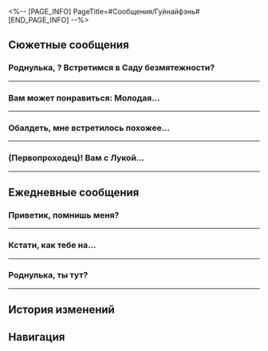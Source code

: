 <%-- [PAGE_INFO]
PageTitle=#Сообщения/Гуйнайфэнь#
[END_PAGE_INFO] --%>
{{Сообщение Инфобокс
|id          = 1210
|Изображение = Персонаж Гуйнайфэнь Иконка.png
|Тип         = Персонаж
|Отправитель = Гуйнайфэнь
|Описание    = Не создавай проблем, не бойся, не лезь на рожон
|Фракция     = Лофу Сяньчжоу
}}

==Сюжетные сообщения==
===Роднулька, {{MC|ж=занята|м=занят}}? Встретимся в Саду безмятежности?===
{{Сообщения
|условие_получения = 
|текст =
:'''Гуйнайфэнь:''' Роднулька, {{MC|ж=занята|м=занят}}? Встретимся в Саду безмятежности?
:{Выбор} Тебе уже лучше?
::'''(Первопроходец):''' Что там опять делать? Кстати, тебе уже лучше?
::'''Гуйнайфэнь:''' Ой, спасибо за заботу, роднулька! Работяге вроде меня без крепкого здоровья никак...
::'''Гуйнайфэнь:''' Меня осмотрели целители из Комиссии по алхимии. Я в полном порядке, не считая лёгкого испуга и парочки синяков!
:{Выбор} Это точно ты?
::'''(Первопроходец):''' Разве Гуйнайфэнь сейчас не полагается быть в лечебнице? Гадкий хелиоби! Даже не думай, что сможешь одурачить меня снова!
::'''Гуйнайфэнь:''' Да брось, доверять людям нужно.
::'''Гуйнайфэнь:''' Меня осмотрели целители из Комиссии по алхимии. Я в полном порядке, не считая лёгкого испуга и парочки синяков!
:{Выбор} Опять в Сад безмятежности?
::'''(Первопроходец):''' Тебе мало того кавардака, что ты устроила в Саду безмятежности?
::'''Гуйнайфэнь:''' И я дико извиняюсь за все причинённые неудобства.
::'''Гуйнайфэнь:''' Но мне вправду нужна твоя помощь.
:'''Гуйнайфэнь:''' Вообще-то, Ханья лично пригласила нас на встречу.
:'''Гуйнайфэнь:''' Просто приходи в Сад безмятежности, там и поговорим. Лень печатать.
;{Принятая миссия: Встреча в Саду безмятежности I}
}}
----

===Вам может понравиться: Молодая...===
{{Сообщения
|условие_получения = 
|текст =
:'''Гуйнайфэнь:''' Вам может понравиться:<br />Молодая девушка случайно забрела в опасный заброшенный сад, где на неё напали привидения! #привидения<br />В заброшенном саду скрываются привидения, повсюду полно опасностей! #привидения #жесть<br />Прямая трансляция: Сверхъестественные тайны! Две девочки случайно забрели в сад, где на них напали привидения! Одна побледнела, а другая потеряла сознание! Не подходит для просмотра лицам моложе 200 лет!<br />Комбо: Сверхъестественного становится всё больше, а в саду скрываются шокирующие тайны!
:'''Гуйнайфэнь:''' [[Файл:Сообщение Guinaifen Crepescule.png|256px]]
:'''Гуйнайфэнь:''' Если хотите узнать больше о привидениях Сяньчжоу, ставьте лайки и подписывайтесь на Гуйнайфэнь, чтобы получать больше интересного контента.
:{Выбор} Как мне посмотреть?
::'''(Первопроходец):''' Срочно! Где мне посмотреть?
:{Выбор} Что это? Ты кто?
::'''(Первопроходец):''' Почему мне постоянно отправляют странную рекламу?
:{Выбор} Привидений не существует.
::'''(Первопроходец):''' Очередной развод, где «привидениями» окажутся искажения магнитного поля или кто-нибудь переодетый.
::'''Гуйнайфэнь:''' Всё по-настоящему! Никакой это не развод!
:'''Гуйнайфэнь:''' Ха, кажется, тебе интересно.
:'''Гуйнайфэнь:''' Я ещё не отредактировала стрим, поэтому пока не могу прислать ссылку.
:'''Гуйнайфэнь:''' Если тебе правда интересно, найди меня.
:{Выбор} Очень интересно.
::'''(Первопроходец):''' Мне очень интересно. Никуда не уходи, я скоро буду.
::'''Гуйнайфэнь:''' Хорошо, поторопись. Я постараюсь удовлетворить твоё любопытство!
:{Выбор} Совсем не интересно.
::'''(Первопроходец):''' Вообще-то, мне не очень интересно.
::'''Гуйнайфэнь:''' Точно?
::'''Гуйнайфэнь:''' Подумай хорошенько и ответь ещё раз~ Только ты {{MC|ж=ответила|м=ответил}} на мою рассылку...
::'''Гуйнайфэнь:''' Хочешь, покажу тебе свой стрим с привидениями до монтажа?
:{Выбор} Это новый развод?
::'''(Первопроходец):''' Ха, да это очередной развод.
::'''(Первопроходец):''' Похоже, ты скажешь всё, что угодно, лишь бы одурачить. Хочешь получить деньги или бесплатную рабочую силу?
::'''Гуйнайфэнь:''' Хочешь, покажу тебе свой стрим с привидениями до монтажа?
:'''Гуйнайфэнь:''' Я в Переулке ауруматонов. Если заметишь рыжую иноземку, то это я!
;{Принятая миссия: Прогулка по саду и прерванный сон}
}}
----

===Обалдеть, мне встретилось похожее...===
{{Сообщения
|условие_получения = 
|текст =
:{Выбор} (Отправить фото Гуйнайфэнь)
:'''(Первопроходец):''' Обалдеть, мне встретилось похожее на тебя маленькое создание.
:'''(Первопроходец):''' [[Файл:Сообщение Гуйнайфэнь 31.png|256px]]
:'''Гуйнайфэнь:''' И правда похоже!
:'''Гуйнайфэнь:''' Откуда у тебя такая милота?
:'''Гуйнайфэнь:''' Принеси её на Лофу, мы с Сушан вместе полюбуемся.
:'''Гуйнайфэнь:''' Ох, ну до чего же сладкий пирожочек! Так и хочется пожмакать!
:{Выбор} Спокойнее.
::'''(Первопроходец):''' ...
::'''(Первопроходец):''' Спокойнее, это не кошка. Вдруг она опасна.
:{Выбор} Она не хочет.
::'''(Первопроходец):''' Ну хватит уже. У неё есть сознание, и она никуда не хочет ехать, ей и на космической станции хорошо.
:'''Гуйнайфэнь:''' Если получится, то я сама приеду. Стрим сам себя не проведёт!
}}
----

===(Первопроходец)! Вам с Лукой...===
{{Сообщения
|условие_получения = 
|текст =
:'''Гуйнайфэнь:''' (Первопроходец)! Вам с Лукой следует быть начеку!
:{Выбор} В чём дело? Не пугай меня...
::'''(Первопроходец):''' В чём дело?
::'''Гуйнайфэнь:''' Я видела в сети кое-какие новости. Я обязана вам рассказать.
:{Выбор} Хочешь отомстить за Сушан?
::'''(Первопроходец):''' Малышка Гуй, так хочешь отомстить за свою Шаншан?
::'''Гуйнайфэнь:''' Я знаю, что Шаншан незаслуженно проиграла! Но... Я не готова участвовать в Церемонии боевых искусств...
::'''Гуйнайфэнь:''' Постой, мы отошли от темы. Я хочу вас предупредить.
:'''Гуйнайфэнь:''' В сети о Луке ходят гадкие сплетни и комментарии.
:'''Гуйнайфэнь:''' Пользователи утверждают, что он принял взятку у КММ и строит козни местным сяньчжоуским участникам!
:'''Гуйнайфэнь:''' Они заявляют, что вы оскорбляете честь народа Сяньчжоу, называют вас прихвостнями КММ... а некоторые даже грозятся нанять умельцев, которые вас проучат...
:'''Гуйнайфэнь:''' В общем, какие гадости только не пишут.
:{Выбор} Это же интернет.
::'''(Первопроходец):''' Ничего необычного. Мы даже не знаем, действительно ли это пишут настоящие пользователи.
::'''Гуйнайфэнь:''' Да, но всё же тебе следует напомнить Луке, чтобы он сохранял положительный настрой и не позволял сплетням сказываться на его успехе.
:{Выбор} Не верь им, верь мне.
::'''(Первопроходец):''' Мы не сможем переубедить других, но ты-то им не верь.
::'''Гуйнайфэнь:''' Конечно же, я им не верю! Чего я только не повидала в сети за всё время.
::'''Гуйнайфэнь:''' Я лишь надеюсь, что Лука сможет сохранить положительный настрой и не позволит слухам отразиться на своём успехе.
:'''Гуйнайфэнь:''' Это ведь он укреплял надежду Шаншан на победу, продолжая неустанно сражаться. Я надеюсь, что он сможет победить в турнире!
:{Выбор} Спасибо за поддержку!
:'''(Первопроходец):''' Я передам ему твои пожелания. До встречи.
}}
----

==Ежедневные сообщения==
===Приветик, помнишь меня?===
{{Сообщения
|условие_получения = 
|текст=
:'''Гуйнайфэнь:''' Приветик, помнишь меня?
:{Выбор} Конечно!
::'''(Первопроходец):''' Конечно! Малышка Гуй!
::'''Гуйнайфэнь:''' Ну вот, даже ты теперь меня так называешь.
:{Выбор} Кто ты?
::'''(Первопроходец):''' Прости, столько новых знакомств в последнее время... Кто ты?
::'''Гуйнайфэнь:''' А вот это сейчас обидно было! Я думала, что меня невозможно забыть...
::'''Гуйнайфэнь:''' «Эфирные войны»! Межзвёздный фестиваль-турнир! Гуйнайфэнь! Припоминаешь?
:{Выбор} Мне чай не нужен.
::'''(Первопроходец):''' Спасибо, но мне не нужен чай, и страховка не нужна, да и вообще всё у меня есть.
::'''Гуйнайфэнь:''' Ох
::'''Гуйнайфэнь:''' Ты вообще о чём?..
::'''Гуйнайфэнь:''' «Эфирные войны»! Межзвёздный фестиваль-турнир! Гуйнайфэнь! Припоминаешь?
:'''Гуйнайфэнь:''' Друзья познаются в сражении. Так что мы теперь друзья.
:'''Гуйнайфэнь:''' Забыла спросить, а ты откуда вообще?
:{Выбор} Я с экспресса.
::'''(Первопроходец):''' Я {{MC|м=Безымянный|ж=Безымянная}} со Звёздного экспресса.
::'''Гуйнайфэнь:''' Даже Безымянные откуда-то появляются.
::'''Гуйнайфэнь:''' Не страшно, если не хочешь говорить. Все мы чужаки в чужой стране.
:{Выбор} Мой дом везде.
::'''(Первопроходец):''' Мой дом везде.
::'''Гуйнайфэнь:''' Даже те, у кого дом везде, откуда-то появляются.
::'''Гуйнайфэнь:''' Не страшно, если не хочешь говорить. Все мы чужаки в чужой стране.
:{Выбор} Не помню.
::'''(Первопроходец):''' Не помню, откуда я, если честно.
::'''Гуйнайфэнь:''' Ох
::'''Гуйнайфэнь:''' Не стоило мне спрашивать, прости.
:'''Гуйнайфэнь:''' Эх, а мой дом давно разрушен Легионом, так что у меня нет дома.
:'''Гуйнайфэнь:''' Тогда, получается, мы с тобой иномирцы, для которых дом - Сяньчжоу.
:'''Гуйнайфэнь:''' Если тебе понадобится помощь, или что-то будет непонятно, смело обращайся ко мне.
:'''Гуйнайфэнь:''' Обычно я нахожусь в Переулке ауруматонов, работаю уличной артисткой, иногда провожу стримы.
:{Выбор} Зови, если нужна будет помощь.
:'''(Первопроходец):''' Зови, если тебе нужно будет уладить какую-то проблему, или на плохих ребят нарвёшься.
:'''(Первопроходец):''' Я {{MC|ж=сильная|м=сильный}}.
:'''Гуйнайфэнь:''' Хорошо! {{MC|ж=Надёжная подруга|м=Надёжный друг}}!
:'''Гуйнайфэнь:''' Как-нибудь сыграем ещё!
}}
----

===Кстати, как тебе на...===
{{Сообщения
|условие_получения = 
|текст=
:'''Гуйнайфэнь:''' Кстати, как тебе на Сяньчжоу? Есть какие-нибудь проблемы?
:{Выбор} Всё хорошо.
::'''(Первопроходец):''' Да нет, всё хорошо.
::'''Гуйнайфэнь:''' Ну и здорово, я рада за тебя.
:{Выбор} Была парочка.
::'''(Первопроходец):''' Ну, если честно, была пара затруднений.
::'''Гуйнайфэнь:''' Прекрасно тебя понимаю, со мной тоже бывало.
:{Выбор} Я здесь ненадолго.
::'''(Первопроходец):''' Да как-то без разницы, я здесь всё равно не навсегда.
::'''Гуйнайфэнь:''' Дело-то не совсем в этом...
::'''Гуйнайфэнь:''' Это так, может, ты и не навсегда, но вы, Безымянные, всё равно будете часто приезжать сюда по делам.
:'''Гуйнайфэнь:''' Это не проблема, конечно. Просто воспоминания нахлынули.
:'''Гуйнайфэнь:''' Я была совсем малышкой, когда впервые оказалась на Сяньчжоу.
:'''Гуйнайфэнь:''' Вокруг всё было незнакомым, я ничего не знала о местной культуре.
:'''Гуйнайфэнь:''' Вспоминая страхи и тревоги того времени, я подумала о тебе.
:'''Гуйнайфэнь:''' Переживаю, что ты испытываешь подобное.
:{Выбор} Спасибо за заботу.
::'''(Первопроходец):''' Спасибо за заботу, малышка Гуй. Я уже {{MC|ж=привыкла|м=привык}} к такому.
::'''Гуйнайфэнь:''' Ну да, ты {{MC|ж=пережила|м=пережил}} куда больше, чем я.
:{Выбор} У меня сердце кровью обливается.
::'''(Первопроходец):''' Ты столько пережила, просто сердце кровью обливается.
::'''Гуйнайфэнь:''' За меня не переживай. Лучше о себе подумай. Я серьёзно, не забывай отдыхать, сколько бы ни было у тебя работы.
:'''Гуйнайфэнь:''' И опять-таки
:'''Гуйнайфэнь:''' Если понадобится помощь, ты всегда можешь обратиться ко мне~
:'''Гуйнайфэнь:''' И даже если у меня ничего не получится, мы можем рассчитывать на поддержку наших друзей из Облачных Рыцарей и Комиссии десяти владык!
:'''Гуйнайфэнь:''' Хе-хе!
}}
----

===Роднулька, ты тут?===
{{Сообщения
|условие_получения = 
|текст=
:'''Гуйнайфэнь:''' Роднулька, ты тут?
:'''Гуйнайфэнь:''' Мне нужны идеи для стримов!
:{Выбор} Что за идеи?
::'''(Первопроходец):''' Тут, ага
::'''(Первопроходец):''' Что за идеи?
::'''Гуйнайфэнь:''' Если тебе не сложно, конечно.
::'''Гуйнайфэнь:''' Просто хочу узнать твоё мнение как человека со стороны.
:{Выбор} Не {{MC|ж=уверена|м=уверен}}, что смогу помочь...
::'''(Первопроходец):''' Не разбираюсь в стримах и не {{MC|ж=уверена|м=уверен}}, что смогу помочь.
::'''Гуйнайфэнь:''' Не беда, мне лишь нужна другая точка зрения.
::'''Гуйнайфэнь:''' Я уже так долго веду трансляции, что топчусь на одном месте - сложно придумать что-то новое, поэтому мне нужна помощь.
::'''Гуйнайфэнь:''' Расширить кругозор, так сказать.
:'''Гуйнайфэнь:''' Вроде бы в последнее время стало модно «монетизировать знания». И вот мне бы тоже хотелось внедрить обучение в стримы.
:'''Гуйнайфэнь:''' Только какими знаниями мне делиться? Даже не знаю...
:'''Гуйнайфэнь:''' Я пытаюсь придумать что-то интересное, но чему никто на Лофу ещё не обучает.
:'''Гуйнайфэнь:''' Но в голову ничего не приходит.
:{Выбор} Обучай культуре Сяньчжоу.
::'''(Первопроходец):''' Может, будешь обучать культуре Сяньчжоу?
::'''Гуйнайфэнь:''' Ну, я разбираюсь в культуре, конечно, но я всё же иномирка.
::'''Гуйнайфэнь:''' Об этом и так уже рассказывает немало профессоров из академии, так что не думаю, что смогу с ними конкурировать.
::'''Гуйнайфэнь:''' Стоп, а с чего вдруг?
::'''Гуйнайфэнь:''' Конечно, могу! Я ведь иномирка!
::'''Гуйнайфэнь:''' Этим можно зацепить! «Милая девушка из другого мира рассказывает о культуре Сяньчжоу». А что, звучит!
:{Выбор} Может, рэпу будешь учить?
::'''(Первопроходец):''' Может, научишь подписчиков читать рэп?
::'''Гуйнайфэнь:''' Ни за что! Когда ученик превосходит учителя, учитель умирает с голода.
::'''Гуйнайфэнь:''' А, я поняла.
::'''Гуйнайфэнь:''' Уличные актёры обычно не делятся своими уникальными талантами.
::'''Гуйнайфэнь:''' И поэтому мои занятия будут пользоваться большим спросом!
:{Выбор} Учи ловить пули!
::'''(Первопроходец):''' Может, научишь подписчиков ловить пули голыми руками? Я бы {{MC|ж=поучилась|м=поучился}}!
::'''Гуйнайфэнь:''' Ой, нет, забудь! Такие опасные вещи нельзя стримить.
::'''Гуйнайфэнь:''' Взгляни на мою подпись.
::'''Гуйнайфэнь:''' Знаешь, почему я не лезу на рожон?
::'''Гуйнайфэнь:''' Потому что забанят!
::'''Гуйнайфэнь:''' Но идея очень интересная... Может, научить их основам акробатики, фокусам, жонглированию и всему подобному? Это точно многих заинтересует.
:'''Гуйнайфэнь:''' У меня появилась парочка идей. Спасибо!
:'''Гуйнайфэнь:''' Когда начну занятия, подарю тебе пару уроков!
}}
----

==История изменений==
{{История изменений|2.7}}

==Навигация==
{{Сообщения Навбокс}}